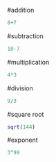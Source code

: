 #addition
```r
8+7
```
#subtraction
```r
10-7
```
#multiplication
```r
4*3
```
#division
```r
9/3
```
#square root
```r
sqrt(144)
```
#exponent
```r
3^99
```


